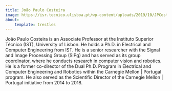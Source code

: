 ```yaml
---
title: João Paulo Costeira
image: https://isr.tecnico.ulisboa.pt/wp-content/uploads/2019/10/JPCosteira-e1580906950532.jpg
about:
    template: trestles
---
```


João Paulo Costeira is an Associate Professor at the Instituto Superior Técnico (IST), University of Lisbon. 
He holds a Ph.D. in Electrical and Computer Engineering from IST. He is a senior researcher with the Signal and Image 
Processing Group (SIPg) and has served as its group coordinator, where he conducts research in computer vision and robotics. 
He is a former co-director of the Dual Ph.D. Program in Electrical and Computer Engineering and Robotics within the Carnegie 
Mellon | Portugal program. He also served as the Scientific Director of the Carnegie Mellon | Portugal initiative from 2014 to 2018.